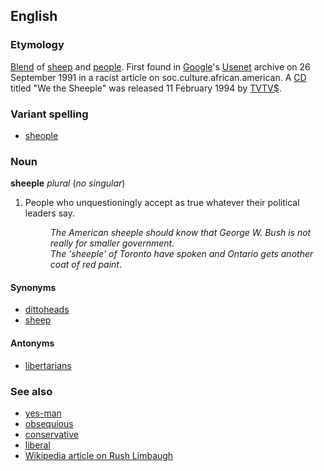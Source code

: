 ==English==
===Etymology===
[[Blend]] of [[sheep]] and [[people]]. First found in [[Google]]'s [[Usenet]] archive on 26 September 1991 in a racist article on soc.culture.african.american. A [[CD]] titled "We the Sheeple" was released 11 February 1994 by [[w:TVTV$|TVTV$]].

===Variant spelling===
*[[sheople]]<!-- about 200 Google hits compared to 26,000 for "sheeple" -->

===Noun===
'''sheeple''' ''plural'' (''no singular'')

#People who unquestioningly accept as true whatever their political leaders say.
#:''The American sheeple should know that George W. Bush is not really for smaller government.''
#:''The 'sheeple' of Toronto have spoken and Ontario gets another coat of red paint''.

====Synonyms====
*[[dittohead]]s 
*[[sheep]]

====Antonyms====
*[[libertarian]]s

===See also===
*[[yes-man]]
*[[obsequious]]
*[[conservative]]
*[[liberal]]
*[[w:Rush Limbaugh|Wikipedia article on Rush Limbaugh]]